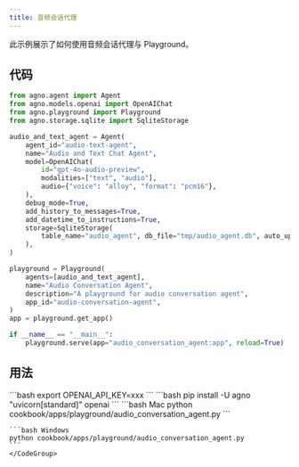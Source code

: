 ```yaml
---
title: 音频会话代理
---
```


此示例展示了如何使用音频会话代理与 Playground。

## 代码

```python cookbook/apps/playground/audio_conversation_agent.py 
from agno.agent import Agent
from agno.models.openai import OpenAIChat
from agno.playground import Playground
from agno.storage.sqlite import SqliteStorage

audio_and_text_agent = Agent(
    agent_id="audio-text-agent",
    name="Audio and Text Chat Agent",
    model=OpenAIChat(
        id="gpt-4o-audio-preview",
        modalities=["text", "audio"],
        audio={"voice": "alloy", "format": "pcm16"},
    ),
    debug_mode=True,
    add_history_to_messages=True,
    add_datetime_to_instructions=True,
    storage=SqliteStorage(
        table_name="audio_agent", db_file="tmp/audio_agent.db", auto_upgrade_schema=True
    ),
)

playground = Playground(
    agents=[audio_and_text_agent],
    name="Audio Conversation Agent",
    description="A playground for audio conversation agent",
    app_id="audio-conversation-agent",
)
app = playground.get_app()

if __name__ == "__main__":
    playground.serve(app="audio_conversation_agent:app", reload=True)

```

## 用法

<Steps>
  <Snippet file="create-venv-step.mdx" />

  <Step title="设置您的 API 密钥">
    ```bash
    export OPENAI_API_KEY=xxx
    ```
  </Step>

  <Step title="安装库">
    ```bash
    pip install -U agno "uvicorn[standard]" openai
    ```
  </Step>

  <Step title="运行代理">
    <CodeGroup>
    ```bash Mac
    python cookbook/apps/playground/audio_conversation_agent.py
    ```

    ```bash Windows
    python cookbook/apps/playground/audio_conversation_agent.py
    ```
    </CodeGroup>
  </Step>
</Steps>